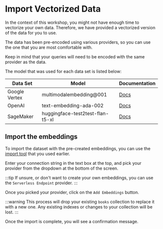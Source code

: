 # Import Vectorized Data

In the context of this workshop, you might not have enough time to vectorize your own data. Therefore, we have provided a vectorized version of the data for you to use.

The data has been pre-encoded using various providers, so you can use the one that you are most comfortable with.

Keep in mind that your queries will need to be encoded with the same provider as the data.

The model that was used for each data set is listed below:

| Data Set | Model | Documentation |
| -------- | ----- | ------------- |
| Google Vertex | multimodalembedding@001 | [Docs](https://cloud.google.com/vertex-ai/docs/generative-ai/embeddings/get-multimodal-embeddings) |
| OpenAI | text-embedding-ada-002 | [Docs](https://platform.openai.com/docs/guides/embeddings) |
| SageMaker | huggingface-test2test-flan-t5-xl | [Docs](https://docs.aws.amazon.com/sagemaker/latest/dg/object2vec-encoder-embeddings.html) |

## Import the embeddings

To import the dataset with the pre-created embeddings, you can use the [import tool](https://mdb.link/import-library-data) that you used earlier.

Enter your connection string in the text box at the top, and pick your provider from the dropdown at the bottom of the screen.

<Screenshot src="/img/screenshots/7-vector-search/4-import-data/1-import.png" url="https://mdb.link/import-library-data" />

:::tip
If unsure, or don't want to create your own embeddings, you can use the `Serverless Endpoint` provider.
:::

Once you picked your provider, click on the `Add Embeddings` button.

:::warning
This process will drop your existing `books` collection to replace it with a new one. Any existing indexes or changes to your collection will be lost.
:::

Once the import is complete, you will see a confirmation message.
